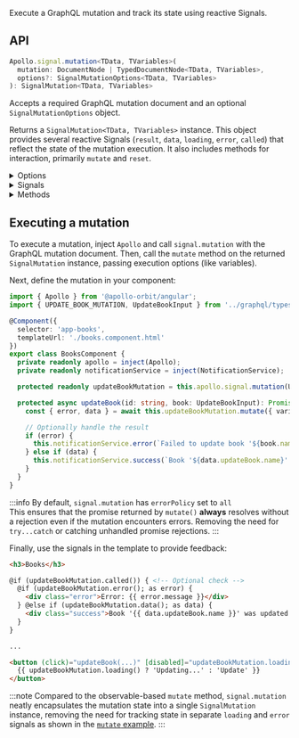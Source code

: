 
Execute a GraphQL mutation and track its state using reactive Signals.

## API
```typescript
Apollo.signal.mutation<TData, TVariables>(
  mutation: DocumentNode | TypedDocumentNode<TData, TVariables>,
  options?: SignalMutationOptions<TData, TVariables>
): SignalMutation<TData, TVariables>
```
Accepts a required GraphQL mutation document and an optional `SignalMutationOptions` object.

Returns a `SignalMutation<TData, TVariables>` instance. This object provides several reactive Signals (`result`, `data`, `loading`, `error`, `called`) that reflect the state of the mutation execution. It also includes methods for interaction, primarily `mutate` and `reset`.

<details>
  <summary>Options</summary>
  <SignalMutationOptions />
</details>

<details>
  <summary>Signals</summary>
  <SignalMutationSignals />
</details>

<details>
  <summary>Methods</summary>
  <SignalMutationMethods />
</details>

## Executing a mutation
To execute a mutation, inject `Apollo` and call `signal.mutation` with the GraphQL mutation document. Then, call the `mutate` method on the returned `SignalMutation` instance, passing execution options (like variables).


<UpdateBookMutation />

Next, define the mutation in your component:

```typescript title="library/books/books.component.ts"
import { Apollo } from '@apollo-orbit/angular';
import { UPDATE_BOOK_MUTATION, UpdateBookInput } from '../graphql/types';

@Component({
  selector: 'app-books',
  templateUrl: './books.component.html'
})
export class BooksComponent {
  private readonly apollo = inject(Apollo);
  private readonly notificationService = inject(NotificationService);

  protected readonly updateBookMutation = this.apollo.signal.mutation(UPDATE_BOOK_MUTATION);

  protected async updateBook(id: string, book: UpdateBookInput): Promise<void> {
    const { error, data } = await this.updateBookMutation.mutate({ variables: { id, book } });

    // Optionally handle the result
    if (error) {
      this.notificationService.error(`Failed to update book '${book.name}': ${error.message}`)
    } else if (data) {
      this.notificationService.success(`Book '${data.updateBook.name}' was updated successfully.`)
    }
  }
}
```

:::info
By default, `signal.mutation` has `errorPolicy` set to `all`  
This ensures that the promise returned by `mutate()` **always** resolves without a rejection even if the mutation encounters errors. Removing the need for `try...catch` or catching unhandled promise rejections.
:::

Finally, use the signals in the template to provide feedback:

```html title="library/books/books.component.ts"
<h3>Books</h3>

@if (updateBookMutation.called()) { <!-- Optional check -->
  @if (updateBookMutation.error(); as error) {
    <div class="error">Error: {{ error.message }}</div>
  } @else if (updateBookMutation.data(); as data) {
    <div class="success">Book '{{ data.updateBook.name }}' was updated successfully.</div>
  }
}

...

<button (click)="updateBook(...)" [disabled]="updateBookMutation.loading()">
  {{ updateBookMutation.loading() ? 'Updating...' : 'Update' }}
</button>
```

:::note
Compared to the observable-based `mutate` method, `signal.mutation` neatly encapsulates the mutation state into a single `SignalMutation` instance, removing the need for tracking state in separate `loading` and `error` signals as shown in the [`mutate` example](../mutate/#executing-a-mutation).
:::
